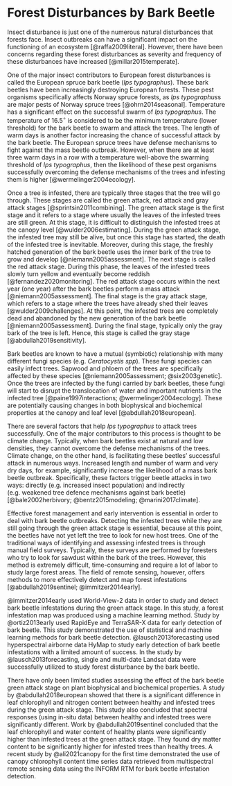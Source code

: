 # Forest Disturbances by Bark Beetle

Insect disturbance is just one of the numerous natural disturbances that forests face. Insect outbreaks can have a significant impact on the functioning of an ecosystem [@raffa2009literal]. However, there have been concerns regarding these forest disturbances as severity and frequency of these disturbances have increased [@millar2015temperate].

One of the major insect contributors to European forest disturbances is called the European spruce bark beetle (*Ips typographus*). These bark beetles have been increasingly destroying European forests. These pest organisms specifically affects Norway spruce forests, as *Ips typographus*s are major pests of Norway spruce trees [@ohrn2014seasonal]. Temperature has a significant effect on the successful swarm of *Ips typographus*. The temperature of 16.5$^\circ$ is considered to be the minimum temperature (lower threshold) for the bark beetle to swarm and attack the trees. The length of warm days is another factor increasing the chance of successful attack by the bark beetle. The European spruce trees have defense mechanisms to fight against the mass beetle outbreak. However, when there are at least three warm days in a row with a temperature well-above the swarming threshold of *Ips typographus*, then the likelihood of these pest organisms successfully overcoming the defense mechanisms of the trees and infesting them is higher [@wermelinger2004ecology].

Once a tree is infested, there are typically three stages that the tree will go through. These stages are called the green attack, red attack and gray attack stages [@sprintsin2011combining]. The green attack stage is the first stage and it refers to a stage where usually the leaves of the infested trees are still green. At this stage, it is difficult to distinguish the infested trees at the canopy level [@wulder2006estimating]. During the green attack stage, the infested tree may still be alive, but once this stage has started, the death of the infested tree is inevitable. Moreover, during this stage, the freshly hatched generation of the bark beetle uses the inner bark of the tree to grow and develop [@niemann2005assessment]. The next stage is called the red attack stage. During this phase, the leaves of the infested trees slowly turn yellow and eventually become reddish [@fernandez2020monitoring]. The red attack stage occurs within the next year (one year) after the bark beetles perform a mass attack [@niemann2005assessment]. The final stage is the gray attack stage, which refers to a stage where the trees have already shed their leaves [@wulder2009challenges]. At this point, the infested trees are completely dead and abandoned by the new generation of the bark beetle [@niemann2005assessment]. During the final stage, typically only the gray bark of the tree is left. Hence, this stage is called the gray stage [@abdullah2019sensitivity].

Bark beetles are known to have a mutual (symbiotic) relationship with many different fungi species (e.g. *Ceratocystis spp*). These fungi species can easily infect trees. Sapwood and phloem of the trees are specifically affected by these species [@niemann2005assessment; @six2003genetic]. Once the trees are infected by the fungi carried by bark beetles, these fungi will start to disrupt the translocation of water and important nutrients in the infected tree [@paine1997interactions; @wermelinger2004ecology]. These are potentially causing changes in both biophysical and biochemical properties at the canopy and leaf level [@abdullah2018european].

There are several factors that help *Ips typographus* to attack trees successfully. One of the major contributors to this process is thought to be climate change. Typically, when bark beetles exist at natural and low densities, they cannot overcome the defense mechanisms of the trees. Climate change, on the other hand, is facilitating these beetles' successful attack in numerous ways. Increased length and number of warm and very dry days, for example, significantly increase the likelihood of a mass bark beetle outbreak. Specifically, these factors trigger beetle attacks in two ways: directly (e.g. increased insect population) and indirectly (e.g. weakened tree defence mechanisms against bark beetle) [@bale2002herbivory; @bentz2015modeling; @marini2017climate].

Effective forest management and early intervention is essential in order to deal with bark beetle outbreaks. Detecting the infested trees while they are still going through the green attack stage is essential, because at this point, the beetles have not yet left the tree to look for new host trees. One of the traditional ways of identifying and assessing infested trees is through manual field surveys. Typically, these surveys are performed by foresters who try to look for sawdust within the bark of the trees. However, this method is extremely difficult, time-consuming and require a lot of labor to study large forest areas. The field of remote sensing, however, offers methods to more effectively detect and map forest infestations [@abdullah2019sentinel; @immitzer2014early]. 

@immitzer2014early used World-View-2 data in order to study and detect bark beetle infestations during the green attack stage. In this study, a forest infestation map was produced using a machine learning method. Study by @ortiz2013early used RapidEye and TerraSAR-X data for early detection of bark beetle. This study demonstrated the use of statistical and machine learning methods for bark beetle detection. @lausch2013forecasting used hyperspectral airborne data HyMap to study early detection of bark beetle infestations with a limited amount of success. In the study by @lausch2013forecasting, single and multi-date Landsat data were successfully utilized to study forest disturbance by the bark beetle.

There have only been limited studies assessing the effect of the bark beetle green attack stage on plant biophysical and biochemical properties. A study by @abdullah2018european showed that there is a significant difference in leaf chlorophyll and nitrogen content between healthy and infested trees during the green attack stage. This study also concluded that spectral responses (using in-situ data) between healthy and infested trees were significantly different. Work by @abdullah2019sentinel concluded that the leaf chlorophyll and water content of healthy plants were significantly higher than infested trees at the green attack stage. They found dry matter content to be significantly higher for infested trees than healthy trees. A recent study by @ali2021canopy for the first time demonstrated the use of canopy chlorophyll content time series data retrieved from multispectral remote sensing data using the INFORM RTM for bark beetle infestation detection.

